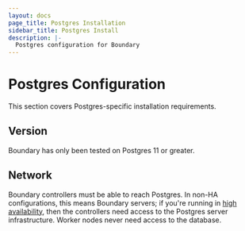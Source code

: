 ```yaml
---
layout: docs
page_title: Postgres Installation
sidebar_title: Postgres Install
description: |-
  Postgres configuration for Boundary
---
```


# Postgres Configuration

This section covers Postgres-specific installation requirements.

## Version

Boundary has only been tested on Postgres 11 or greater.

## Network

Boundary controllers must be able to reach Postgres.
In non-HA configurations, this means Boundary servers;
if you're running in [high availability](/docs/installing/high-availability),
then the controllers need access to the Postgres server infrastructure.
Worker nodes never need access to the database.
